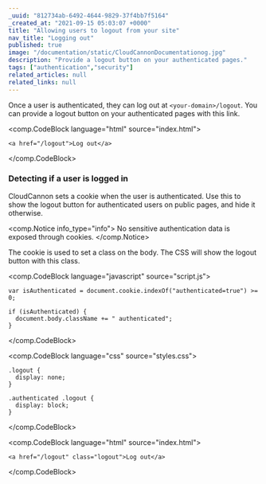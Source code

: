 ```yaml
---
_uuid: "812734ab-6492-4644-9829-37f4bb7f5164"
_created_at: "2021-09-15 05:03:07 +0000"
title: "Allowing users to logout from your site"
nav_title: "Logging out"
published: true
image: "/documentation/static/CloudCannonDocumentationog.jpg"
description: "Provide a logout button on your authenticated pages."
tags: ["authentication","security"]
related_articles: null
related_links: null
---
```


Once a user is authenticated, they can log out at `<your-domain>/logout`. You can provide a logout button on your authenticated pages with this link.

<comp.CodeBlock language="html" source="index.html">
```
<a href="/logout">Log out</a>
```
</comp.CodeBlock>

### Detecting if a user is logged in
CloudCannon sets a cookie when the user is authenticated. Use this to show the logout button for authenticated users on public pages, and hide it otherwise.

<comp.Notice info_type="info">
  No sensitive authentication data is exposed through cookies.
</comp.Notice>

The cookie is used to set a class on the body. The CSS will show the logout button with this class.

<comp.CodeBlock language="javascript" source="script.js">
```
var isAuthenticated = document.cookie.indexOf("authenticated=true") >= 0;

if (isAuthenticated) {
  document.body.className += " authenticated";
}
```
</comp.CodeBlock>

<comp.CodeBlock language="css" source="styles.css">
```
.logout {
  display: none;
}

.authenticated .logout {
  display: block;
}
```
</comp.CodeBlock>

<comp.CodeBlock language="html" source="index.html">
```
<a href="/logout" class="logout">Log out</a>
```
</comp.CodeBlock>
